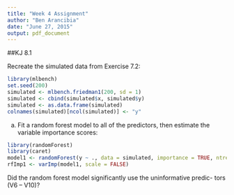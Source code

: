 ```yaml
---
title: "Week 4 Assignment"
author: "Ben Arancibia"
date: "June 27, 2015"
output: pdf_document
---
```


##KJ 8.1

Recreate the simulated data from Exercise 7.2:

```r
library(mlbench)
set.seed(200)
simulated <- mlbench.friedman1(200, sd = 1)
simulated <- cbind(simulated$x, simulated$y)
simulated <- as.data.frame(simulated)
colnames(simulated)[ncol(simulated)] <- "y"
```

a) Fit a random forest model to all of the predictors, then estimate the variable importance scores:

```r
library(randomForest)
library(caret)
model1 <- randomForest(y ~ ., data = simulated, importance = TRUE, ntree = 1000)
rfImp1 <- varImp(model1, scale = FALSE)
```

Did the random forest model significantly use the uninformative predic- tors (V6 – V10)?